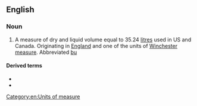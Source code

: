 ==English==

===Noun===
{{en-noun}}
# A measure of dry and liquid volume equal to 35.24 [[litre]]s used in US and Canada. Originating in [[England]] and one of the units of [[Winchester measure]]. Abbreviated [[bu]]

[[Category:en:Units of measure]]

====Derived terms====
* {{l|en|Winchester gallon}}
* {{l|en|Winchester quart}}
